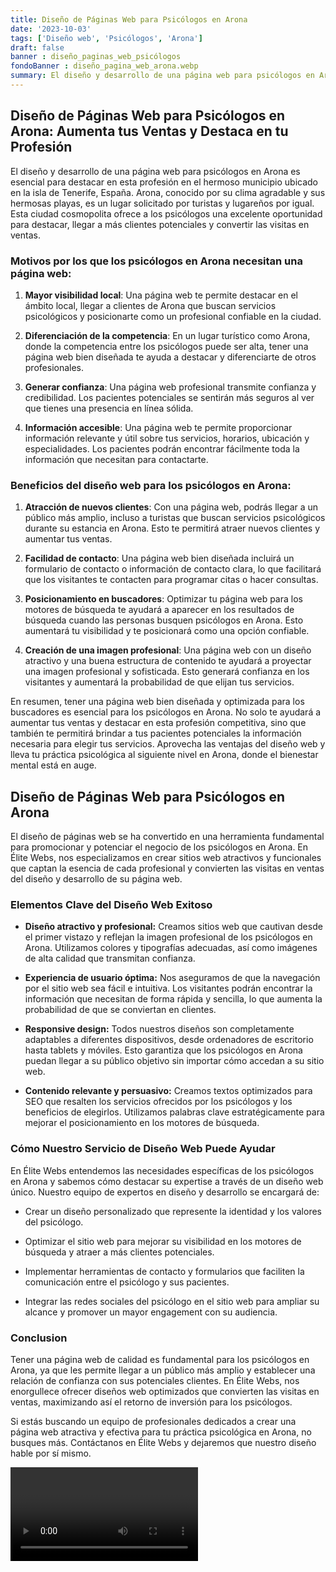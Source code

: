```yaml
---
title: Diseño de Páginas Web para Psicólogos en Arona
date: '2023-10-03'
tags: ['Diseño web', 'Psicólogos', 'Arona']
draft: false
banner : diseño_paginas_web_psicólogos
fondoBanner : diseño_pagina_web_arona.webp
summary: El diseño y desarrollo de una página web para psicólogos en Arona es esencial para destacar en esta profesión en el hermoso municipio ubicado en la isla de Tenerife, España. Arona, conocido por su clima agradable y sus hermosas playas, es un lugar solicitado por turistas y lugareños por igual. Esta ciudad cosmopolita ofrece a los psicólogos una excelente oportunidad para destacar, llegar a más clientes potenciales y convertir las visitas en ventas.
---
```


## **Diseño de Páginas Web para Psicólogos en Arona: Aumenta tus Ventas y Destaca en tu Profesión**

El diseño y desarrollo de una página web para psicólogos en Arona es esencial para destacar en esta profesión en el hermoso municipio ubicado en la isla de Tenerife, España. Arona, conocido por su clima agradable y sus hermosas playas, es un lugar solicitado por turistas y lugareños por igual. Esta ciudad cosmopolita ofrece a los psicólogos una excelente oportunidad para destacar, llegar a más clientes potenciales y convertir las visitas en ventas.

### **Motivos por los que los psicólogos en Arona necesitan una página web:**

1. **Mayor visibilidad local**: Una página web te permite destacar en el ámbito local, llegar a clientes de Arona que buscan servicios psicológicos y posicionarte como un profesional confiable en la ciudad.

2. **Diferenciación de la competencia**: En un lugar turístico como Arona, donde la competencia entre los psicólogos puede ser alta, tener una página web bien diseñada te ayuda a destacar y diferenciarte de otros profesionales.

3. **Generar confianza**: Una página web profesional transmite confianza y credibilidad. Los pacientes potenciales se sentirán más seguros al ver que tienes una presencia en línea sólida.

4. **Información accesible**: Una página web te permite proporcionar información relevante y útil sobre tus servicios, horarios, ubicación y especialidades. Los pacientes podrán encontrar fácilmente toda la información que necesitan para contactarte.

### **Beneficios del diseño web para los psicólogos en Arona:**

1. **Atracción de nuevos clientes**: Con una página web, podrás llegar a un público más amplio, incluso a turistas que buscan servicios psicológicos durante su estancia en Arona. Esto te permitirá atraer nuevos clientes y aumentar tus ventas.

2. **Facilidad de contacto**: Una página web bien diseñada incluirá un formulario de contacto o información de contacto clara, lo que facilitará que los visitantes te contacten para programar citas o hacer consultas.

3. **Posicionamiento en buscadores**: Optimizar tu página web para los motores de búsqueda te ayudará a aparecer en los resultados de búsqueda cuando las personas busquen psicólogos en Arona. Esto aumentará tu visibilidad y te posicionará como una opción confiable.

4. **Creación de una imagen profesional**: Una página web con un diseño atractivo y una buena estructura de contenido te ayudará a proyectar una imagen profesional y sofisticada. Esto generará confianza en los visitantes y aumentará la probabilidad de que elijan tus servicios.

En resumen, tener una página web bien diseñada y optimizada para los buscadores es esencial para los psicólogos en Arona. No solo te ayudará a aumentar tus ventas y destacar en esta profesión competitiva, sino que también te permitirá brindar a tus pacientes potenciales la información necesaria para elegir tus servicios. Aprovecha las ventajas del diseño web y lleva tu práctica psicológica al siguiente nivel en Arona, donde el bienestar mental está en auge.

<GifSeo />

<Cta />

## Diseño de Páginas Web para Psicólogos en Arona

El diseño de páginas web se ha convertido en una herramienta fundamental para promocionar y potenciar el negocio de los psicólogos en Arona. En Élite Webs, nos especializamos en crear sitios web atractivos y funcionales que captan la esencia de cada profesional y convierten las visitas en ventas del diseño y desarrollo de su página web.

### Elementos Clave del Diseño Web Exitoso

- **Diseño atractivo y profesional:** Creamos sitios web que cautivan desde el primer vistazo y reflejan la imagen profesional de los psicólogos en Arona. Utilizamos colores y tipografías adecuadas, así como imágenes de alta calidad que transmitan confianza.

- **Experiencia de usuario óptima:** Nos aseguramos de que la navegación por el sitio web sea fácil e intuitiva. Los visitantes podrán encontrar la información que necesitan de forma rápida y sencilla, lo que aumenta la probabilidad de que se conviertan en clientes.

- **Responsive design:** Todos nuestros diseños son completamente adaptables a diferentes dispositivos, desde ordenadores de escritorio hasta tablets y móviles. Esto garantiza que los psicólogos en Arona puedan llegar a su público objetivo sin importar cómo accedan a su sitio web.

- **Contenido relevante y persuasivo:** Creamos textos optimizados para SEO que resalten los servicios ofrecidos por los psicólogos y los beneficios de elegirlos. Utilizamos palabras clave estratégicamente para mejorar el posicionamiento en los motores de búsqueda.

### Cómo Nuestro Servicio de Diseño Web Puede Ayudar

En Élite Webs entendemos las necesidades específicas de los psicólogos en Arona y sabemos cómo destacar su expertise a través de un diseño web único. Nuestro equipo de expertos en diseño y desarrollo se encargará de:

- Crear un diseño personalizado que represente la identidad y los valores del psicólogo.

- Optimizar el sitio web para mejorar su visibilidad en los motores de búsqueda y atraer a más clientes potenciales.

- Implementar herramientas de contacto y formularios que faciliten la comunicación entre el psicólogo y sus pacientes.

- Integrar las redes sociales del psicólogo en el sitio web para ampliar su alcance y promover un mayor engagement con su audiencia.

### Conclusion

Tener una página web de calidad es fundamental para los psicólogos en Arona, ya que les permite llegar a un público más amplio y establecer una relación de confianza con sus potenciales clientes. En Élite Webs, nos enorgullece ofrecer diseños web optimizados que convierten las visitas en ventas, maximizando así el retorno de inversión para los psicólogos.

Si estás buscando un equipo de profesionales dedicados a crear una página web atractiva y efectiva para tu práctica psicológica en Arona, no busques más. Contáctanos en Élite Webs y dejaremos que nuestro diseño hable por sí mismo.

<Video />

<CtaBot job='Psicólogos' city='Arona'/>

<Gmaps query='Arona+españa+maps' />